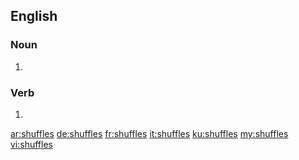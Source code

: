 ==English==

===Noun===
{{head|en|plural}}

# {{plural of|shuffle|lang=en|nocat=1}}

===Verb===
{{head|en}}
# {{en-third-person singular of|shuffle}}

[[ar:shuffles]]
[[de:shuffles]]
[[fr:shuffles]]
[[it:shuffles]]
[[ku:shuffles]]
[[my:shuffles]]
[[vi:shuffles]]